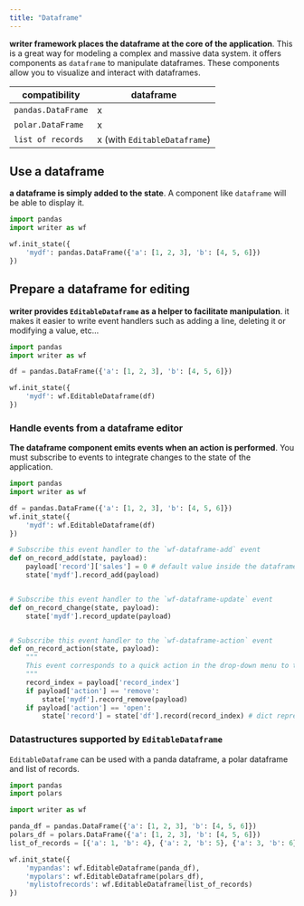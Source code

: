 ```yaml
---
title: "Dataframe"
---
```


**writer framework places the dataframe at the core of the application**. This is a great way for modeling a complex and massive data system.
it offers components as `dataframe` to manipulate dataframes. These components allow you to visualize and interact with dataframes.

| compatibility      | dataframe                             |
|--------------------|---------------------------------------|
| `pandas.DataFrame` | x                                     |
| `polar.DataFrame`  | x                                     |
| `list of records`  | x (with `EditableDataframe`)          |

## Use a dataframe

**a dataframe is simply added to the state**. A component like `dataframe` will be able to display it.

```python
import pandas
import writer as wf

wf.init_state({
	'mydf': pandas.DataFrame({'a': [1, 2, 3], 'b': [4, 5, 6]})
})
```

## Prepare a dataframe for editing

**writer provides `EditableDataframe` as a helper to facilitate manipulation**. it makes it easier to write event handlers such as adding a line,
deleting it or modifying a value, etc...

```python
import pandas
import writer as wf

df = pandas.DataFrame({'a': [1, 2, 3], 'b': [4, 5, 6]})

wf.init_state({
	'mydf': wf.EditableDataframe(df)
})
```

### Handle events from a dataframe editor

**The dataframe component emits events when an action is performed**. You must subscribe to events to integrate changes to the state of the application.

```python
import pandas
import writer as wf

df = pandas.DataFrame({'a': [1, 2, 3], 'b': [4, 5, 6]})
wf.init_state({
	'mydf': wf.EditableDataframe(df)
})

# Subscribe this event handler to the `wf-dataframe-add` event
def on_record_add(state, payload):
	payload['record']['sales'] = 0 # default value inside the dataframe
	state['mydf'].record_add(payload)


# Subscribe this event handler to the `wf-dataframe-update` event
def on_record_change(state, payload):
    state['mydf'].record_update(payload)


# Subscribe this event handler to the `wf-dataframe-action` event
def on_record_action(state, payload):
	"""
	This event corresponds to a quick action in the drop-down menu to the left of the dataframe.
	"""
	record_index = payload['record_index']
	if payload['action'] == 'remove':
		state['mydf'].record_remove(payload)
	if payload['action'] == 'open':
		state['record'] = state['df'].record(record_index) # dict representation of record
```

### Datastructures supported by `EditableDataframe`

`EditableDataframe` can be used with a panda dataframe, a polar dataframe and list of records.

```python
import pandas
import polars

import writer as wf

panda_df = pandas.DataFrame({'a': [1, 2, 3], 'b': [4, 5, 6]})
polars_df = polars.DataFrame({'a': [1, 2, 3], 'b': [4, 5, 6]})
list_of_records = [{'a': 1, 'b': 4}, {'a': 2, 'b': 5}, {'a': 3, 'b': 6}]

wf.init_state({
	'mypandas': wf.EditableDataframe(panda_df),
	'mypolars': wf.EditableDataframe(polars_df),
	'mylistofrecords': wf.EditableDataframe(list_of_records)
})
```
